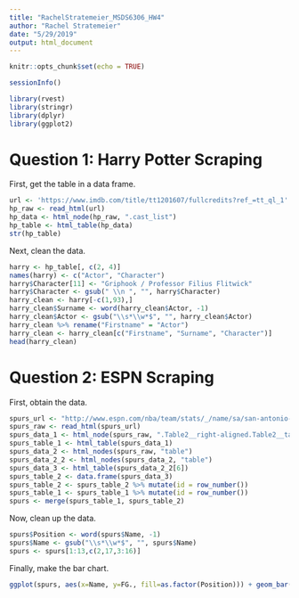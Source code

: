 ```yaml
---
title: "RachelStratemeier_MSDS6306_HW4"
author: "Rachel Stratemeier"
date: "5/29/2019"
output: html_document
---
```


```r
knitr::opts_chunk$set(echo = TRUE)
```

```r
sessionInfo()

library(rvest)
library(stringr)
library(dplyr)
library(ggplot2)
```

# Question 1: Harry Potter Scraping
First, get the table in a data frame.
```r
url <- 'https://www.imdb.com/title/tt1201607/fullcredits?ref_=tt_ql_1'
hp_raw <- read_html(url)
hp_data <- html_node(hp_raw, ".cast_list")
hp_table <- html_table(hp_data)
str(hp_table)
```
Next, clean the data.
```r
harry <- hp_table[, c(2, 4)]
names(harry) <- c("Actor", "Character")
harry$Character[11] <- "Griphook / Professor Filius Flitwick"
harry$Character <- gsub(" \\n ", "", harry$Character)
harry_clean <- harry[-c(1,93),]
harry_clean$Surname <- word(harry_clean$Actor, -1)
harry_clean$Actor <- gsub("\\s*\\w*$", "", harry_clean$Actor)
harry_clean %>% rename("Firstname" = "Actor")
harry_clean <- harry_clean[c("Firstname", "Surname", "Character")]
head(harry_clean)
```

# Question 2: ESPN Scraping
First, obtain the data.
```r
spurs_url <- "http://www.espn.com/nba/team/stats/_/name/sa/san-antonio-spurs"
spurs_raw <- read_html(spurs_url)
spurs_data_1 <- html_node(spurs_raw, ".Table2__right-aligned.Table2__table-fixed.Table2__Table--fixed--left.Table2__table")
spurs_table_1 <- html_table(spurs_data_1)
spurs_data_2 <- html_nodes(spurs_raw, "table")
spurs_data_2_2 <- html_nodes(spurs_data_2, "table")
spurs_data_3 <- html_table(spurs_data_2_2[6])
spurs_table_2 <- data.frame(spurs_data_3)
spurs_table_2 <- spurs_table_2 %>% mutate(id = row_number())
spurs_table_1 <- spurs_table_1 %>% mutate(id = row_number())
spurs <- merge(spurs_table_1, spurs_table_2)
```
Now, clean up the data.
```r
spurs$Position <- word(spurs$Name, -1)
spurs$Name <- gsub("\\s*\\w*$", "", spurs$Name)
spurs <- spurs[1:13,c(2,17,3:16)]
```
Finally, make the bar chart.
```r
ggplot(spurs, aes(x=Name, y=FG., fill=as.factor(Position))) + geom_bar(stat='identity') + coord_flip() + labs(y="Field Goals Percentage", x="Player") + ggtitle("Spurs Players Field Goals per Game")
```

